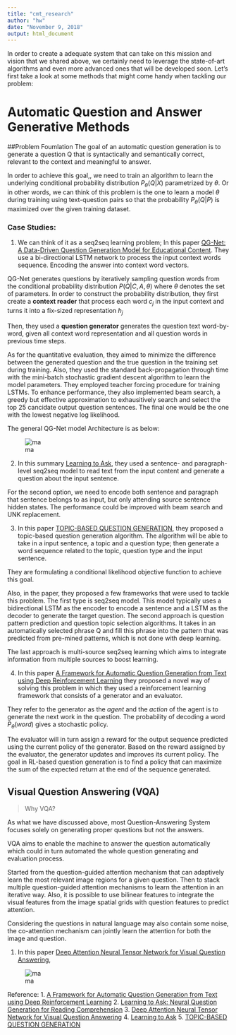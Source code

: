 ```yaml
---
title: "cmt_research"
author: "hw"
date: "November 9, 2018"
output: html_document
---
```



In order to create a adequate system that can take on this mission and vision that we shared above, we certainly need to leverage the state-of-art algorithms and even more advanced ones that will be developed soon. Let's first take a look at some methods that might come handy when tackling our problem:

# Automatic Question and Answer Generative Methods

##Problem Foumlation
The goal of an automatic question generation is to generate a question Q that is syntactically and semantically correct, relevant to the context and meaningful to answer. 

In order to achieve this goal,, we need to train an algorithm to learn the underlying conditional probability distribution $P_{\theta}(Q|X)$ parametrized by $\theta$. Or in other words, we can think of this problem is the one to learn a model $\theta$ during training using text-question pairs so that the probability $P_{\theta}(Q|P)$ is maximized over the given training dataset. 

### Case Studies: 
1. We can think  of it as a seq2seq learning problem; In this paper [QG-Net: A Data-Driven Question Generation Model
for Educational Content](http://www.princeton.edu/~shitingl/papers/18l@s-qgen.pdf). They use a bi-directional LSTM network to process the input context words sequence. Encoding the answer into context word vectors.

QG-Net generates questions by iteratively sampling question words from the conditional probability distribution $P(Q|C,A,\theta)$ where $\theta$ denotes the set of parameters. In order to construct the probability distribution, they first create a **context reader** that process each word $c_j$ in the input context and turns it into a fix-sized representation $h_j$

Then, they used a **question generator** generates the question text word-by-word, given all context word representation and all question words in previous time steps. 

As for the quantitative evaluation, they aimed to minimize the difference between the generated question and the true question in the training set during training. Also, they used the standard back-propagation through time with the mini-batch stochastic gradient descent algorithm to learn the model parameters. They employed teacher forcing procedure for training LSTMs. To enhance performance, they also implemented beam search, a greedy but effective approximation to exhausitively search and select the top 25 cancidate output question sentences. The final one would be the one with the lowest negative log likelihood. 

The general QG-Net model Architecture is as below: 


![ma](qgnet.png)



2. In this summary [Learning to Ask](http://www.cs.cornell.edu/~xdu/papers/acl17_dsc_poster.pdf), they used a sentence- and paragraph-level seq2seq model to read text from the input content and generate a question about the input sentence. 

For the second option, we need to encode both sentence and paragraph that sentence belongs to as input, but only attending source sentence hidden states. The performance could be improved with beam search and UNK replacement. 


3. In this paper [TOPIC-BASED QUESTION GENERATION](https://openreview.net/pdf?id=rk3pnae0b), they proposed a topic-based question generation algorithm. The algorithm will be able to take in a input sentence, a topic and a question type; then generate a word sequence related to the topic, question type and the input sentence. 

They are formulating a conditional likelihood objective function to achieve this goal. 

Also, in the paper, they proposed a few frameworks that were used to tackle this problem. The first type is seq2seq model. This model typically uses a bidirectional LSTM as the encoder to encode a sentence and a LSTM as the decoder to generate the target question. 
The second approach is question pattern prediction and question topic selection algorithms. It takes in an automatically selected phrase Q and fill this phrase into the pattern that was predicted from pre-mined patterns, which is not done with deep learning. 

The last approach is multi-source seq2seq learning which aims to integrate information from multiple sources to boost learning. 


4. In this paper [A Framework for Automatic Question Generation from Text
using Deep Reinforcement Learning](https://arxiv.org/pdf/1808.04961.pdf) they proposed a novel way of solving this problem in which they used a reinforcement learning framework that consists of a generator and an evaluator. 

They refer to the generator as the $agent$ and the $action$ of the agent is to generate the next work in the question. The probability of decoding a word $P_{\theta}(word)$ gives a stochastic policy. 

The evaluator will in turn assign a reward for the output sequence predicted using the current policy of the generator. Based on the reward assigned by the evaluator, the generator updates and improves its current policy. The goal in RL-based question generation is to find a policy that can maximize the sum of the expected return at the end of the sequence generated. 

## Visual Question Answering (VQA)

> Why VQA?

As what we have discussed above, most Question-Answering System focuses solely on generating proper questions but not the answers. 

VQA aims to enable the machine to answer the question automatically which could in turn automated the whole question generating and evaluation process. 


Started from the question-guided attention mechanism that can adaptively learn the most relevant image regions for a given question. Then to stack multiple question-guided attention mechanisms to learn the attention in an iterative way. Also, it is possible to use bilinear features to integrate the visual features from the image spatial grids with question features to predict attention.

Considering the questions in natural language may also contain some noise, the co-attention mechanism can jointly learn the attention for both the image and question.


1. In this paper [Deep Attention Neural Tensor Network for
Visual Question Answering](http://openaccess.thecvf.com/content_ECCV_2018/papers/Yalong_Bai_Deep_Attention_Neural_ECCV_2018_paper.pdf),

![ma](vqa.png)

Reference: 
1. [A Framework for Automatic Question Generation from Text
using Deep Reinforcement Learning](https://arxiv.org/pdf/1808.04961.pdf)
2. [Learning to Ask: Neural Question Generation for
Reading Comprehension](https://arxiv.org/pdf/1705.00106.pdf)
3. [Deep Attention Neural Tensor Network for
Visual Question Answering](http://openaccess.thecvf.com/content_ECCV_2018/papers/Yalong_Bai_Deep_Attention_Neural_ECCV_2018_paper.pdf)
4. [Learning to Ask](http://www.cs.cornell.edu/~xdu/papers/acl17_dsc_poster.pdf)
5. [TOPIC-BASED QUESTION GENERATION](https://openreview.net/pdf?id=rk3pnae0b)
